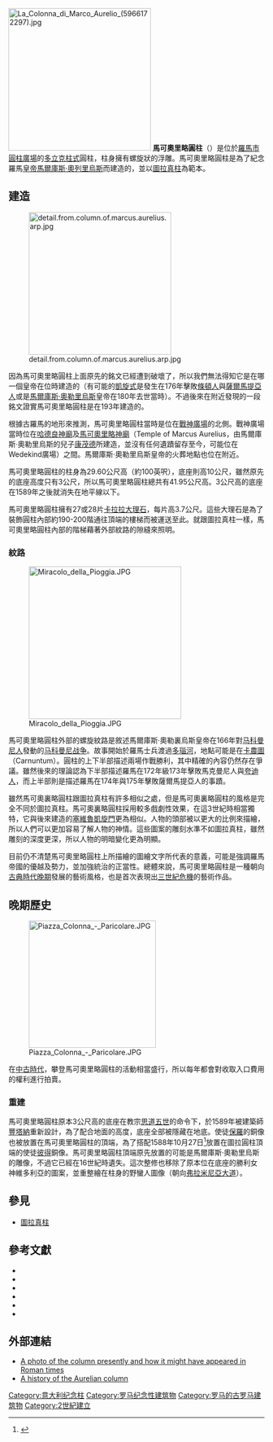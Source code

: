 [[File:La_Colonna_di_Marco_Aurelio_(5966172297).jpg|280px]]
'''馬可奧里略圓柱'''（{{lang-la|Columna Centenaria Divorum Marci et Faustinae}}）是位於[[羅馬市|羅馬市]][[圓柱廣場|圓柱廣場]]的[[多立克柱式|多立克柱式]]圓柱，柱身擁有螺旋狀的浮雕。馬可奧里略圓柱是為了紀念羅馬[[皇帝|皇帝]][[馬爾庫斯·奧列里烏斯|馬爾庫斯·奧列里烏斯]]而建造的，並以[[圖拉真柱|圖拉真柱]]為範本。

== 建造 ==
[[File:detail.from.column.of.marcus.aurelius.arp.jpg|280px]]

因為馬可奧里略圓柱上面原先的銘文已經遭到破壞了，所以我們無法得知它是在哪一個皇帝在位時建造的（有可能的[[凱旋式|凱旋式]]是發生在176年擊敗[[條頓人|條頓人]]與[[薩爾馬提亞人|薩爾馬提亞人]]或是[[馬爾庫斯·奧勒里烏斯|馬爾庫斯·奧勒里烏斯]]皇帝在180年去世當時）。不過後來在附近發現的一段銘文證實馬可奧里略圓柱是在193年建造的。

根據古羅馬的地形來推測，馬可奧里略圓柱當時是位在[[戰神廣場_(羅馬)|戰神廣場]]的北側。戰神廣場當時位在[[哈德良神廟|哈德良神廟]]及[[馬可奧里略神廟|馬可奧里略神廟]]（Temple of Marcus Aurelius，由馬爾庫斯·奧勒里烏斯的兒子[[康茂德|康茂德]]所建造，並沒有任何遺蹟留存至今，可能位在Wedekind廣場）之間。馬爾庫斯·奧勒里烏斯皇帝的火葬地點也位在附近。

馬可奧里略圓柱的柱身為29.60公尺高（約100英呎），底座則高10公尺，雖然原先的底座高度只有3公尺，所以馬可奧里略圓柱總共有41.95公尺高。3公尺高的底座在1589年之後就消失在地平線以下。 

馬可奧里略圓柱擁有27或28片[[卡拉拉大理石|卡拉拉大理石]]，每片高3.7公尺。這些大理石是為了裝飾圓柱內部約190-200階通往頂端的樓梯而被運送至此。就跟圖拉真柱一樣，馬可奧里略圓柱內部的階梯藉著外部紋路的隙縫來照明。

=== 紋路 ===
[[File:Miracolo_della_Pioggia.JPG|300px]]

馬可奧里略圓柱外部的螺旋紋路是敘述馬爾庫斯·奧勒裏烏斯皇帝在166年對[[马科曼尼人|马科曼尼人]]發動的[[马科曼尼战争|马科曼尼战争]]。故事開始於羅馬士兵渡過[[多瑙河|多瑙河]]，地點可能是在[[卡農圖|卡農圖]]（Carnuntum）。圓柱的上下半部描述兩場作戰勝利，其中精確的內容仍然存在爭議。雖然後來的理論認為下半部描述羅馬在172年級173年擊敗馬克曼尼人與[[夸迪人|夸迪人]]，而上半部則是描述羅馬在174年與175年擊敗薩爾馬提亞人的事蹟。

雖然馬可奧裏略圓柱跟圖拉真柱有許多相似之處，但是馬可奧裏略圓柱的風格是完全不同於圖拉真柱。馬可奧裏略圓柱採用較多戲劇性效果，在這3世紀時相當獨特，它與後來建造的[[塞維魯凱旋門|塞維魯凱旋門]]更為相似。人物的頭部被以更大的比例來描繪，所以人們可以更加容易了解人物的神情。這些圖案的雕刻水準不如圖拉真柱，雖然雕刻的深度更深，所以人物的明暗變化更為明顯。

目前仍不清楚馬可奧里略圓柱上所描繪的圖繪文字所代表的意義，可能是強調羅馬帝國的優越及勢力，並加強統治的正當性。總體來說，馬可奧里略圓柱是一種朝向[[古典時代晚期|古典時代晚期]]發展的藝術風格，也是首次表現出[[三世紀危機|三世紀危機]]的藝術作品。

== 晚期歷史 ==
[[File:Piazza_Colonna_-_Paricolare.JPG|250px]]

在[[中古時代|中古時代]]，攀登馬可奧里略圓柱的活動相當盛行，所以每年都會對收取入口費用的權利進行拍賣。

=== 重建 ===

馬可奧里略圓柱原本3公尺高的底座在教宗[[思道五世|思道五世]]的命令下，於1589年被建築師[[豐塔納|豐塔納]]重新設計，為了配合地面的高度，底座全部被隱藏在地底。使徒[[保羅|保羅]]的銅像也被放置在馬可奧里略圓柱的頂端，為了搭配1588年10月27日<ref>{{Cite web |url=http://books.google.com/books?id=EFhVehAvVyUC&pg=PT414&dq=%22Marcus+Aurelius%22+1587+column&hl=en |title=Art in Renaissance Italy By John T. Paoletti, Gary M. Radke |access-date=2010-04-17 |archive-date=2019-06-18 |archive-url=https://web.archive.org/web/20190618221302/https://books.google.com/books?id=EFhVehAvVyUC&pg=PT414&dq=%22Marcus+Aurelius%22+1587+column&hl=en |dead-url=no }}</ref>放置在圖拉圓柱頂端的使徒[[彼得|彼得]]銅像。馬可奧里略圓柱頂端原先放置的可能是馬爾庫斯·奧勒里烏斯的雕像，不過它已經在16世紀時遺失。這次整修也移除了原本位在底座的勝利女神維多利亞的圖案，並重整繪在柱身的野蠻人圖像（朝向[[弗拉米尼亞大道|弗拉米尼亞大道]]）。

== 參見 ==
* [[圖拉真柱|圖拉真柱]]

== 參考文獻 ==
<references/>
* {{citation 
 | last = Beckmann
 | first = Martin 
 | title = The 'Columnae Coc(h)lides' of Trajan and Marcus Aurelius
 | journal = Phoenix
 | volume = 56
 | issue = 3/4
 | year = 2002
 | pages = 348–357
}}
* {{cite book|first =C. |last=Caprino |coauthors=A. M. Colini, G. Gatti, M. Pallottino, P. Romanelli|title=La Colonna di Marco Aurelio |year=1955}}
* {{cite book|first=F.|last= Coarelli|title=La Colonna di Marco Aurelio - The Column of Marcus Aurelius|year=2008}}
* {{cite book|first=Iain|last= Ferris |title=Hate and War: The Column of Marcus Aurelius |year=2009}}
* {{cite book|first=Claudio|last=Rendina|title=Enciclopedia di Roma|year=2000|publisher=Newton & Compton|location=Rome}}
* {{cite book|first=J.|last= Scheid |coauthors=V. Huet |title=Autour de la colonne Aurélienne |year=2000}}

== 外部連結 ==
{{Commons|Column of Marcus Aurelius}}
* [https://web.archive.org/web/20100714123121/http://www.cavazzi.com/roman-empire/tours/rome/column-aurelius.html A photo of the column presently and how it might have appeared in Roman times]
* [http://www.mmdtkw.org/VMarAurColumn.html A history of the Aurelian column] {{Wayback|url=http://www.mmdtkw.org/VMarAurColumn.html |date=20160702095733 }}

{{coord|41|54|03|N|12|28|47.5|E|region:IT_type:landmark|display=title}}

{{罗马地标}}

[[Category:意大利纪念柱|Category:意大利纪念柱]]
[[Category:罗马纪念性建筑物|Category:罗马纪念性建筑物]]
[[Category:罗马的古罗马建筑物|Category:罗马的古罗马建筑物]]
[[Category:2世紀建立|Category:2世紀建立]]